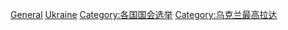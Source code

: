[[Category:烏克蘭選舉|General]]
[[Category:各國大選|Ukraine]]
[[Category:各国国会选举|Category:各国国会选举]]
[[Category:乌克兰最高拉达|Category:乌克兰最高拉达]]